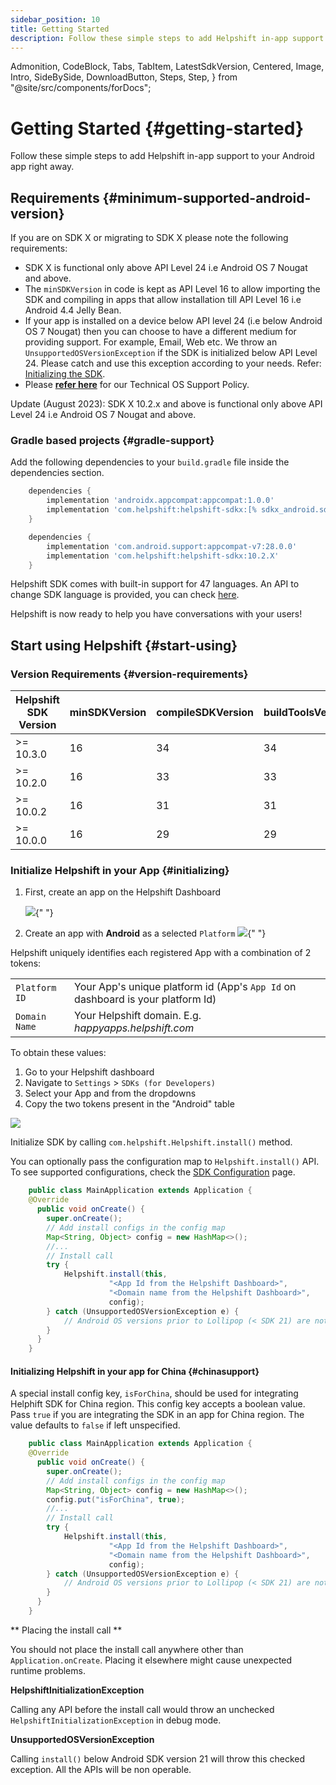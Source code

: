```yaml
---
sidebar_position: 10
title: Getting Started
description: Follow these simple steps to add Helpshift in-app support to your Android app right away.
---
```


  Admonition,
  CodeBlock,
  Tabs,
  TabItem,
  LatestSdkVersion,
  Centered,
  Image,
  Intro,
  SideBySide,
  DownloadButton,
  Steps,
  Step,
} from "@site/src/components/forDocs";

# Getting Started {#getting-started}

<Intro>

Follow these simple steps to add Helpshift in-app support to your
Android app right away.

</Intro>

## Requirements {#minimum-supported-android-version}

If you are on SDK X or migrating to SDK X please note the following requirements:

* SDK X is functional only above API Level 24 i.e Android OS 7 Nougat and above.
* The `minSDKVersion` in code is kept as API Level 16 to allow importing the SDK and compiling in apps that allow installation till API Level 16 i.e Android 4.4 Jelly Bean.
* If your app is installed on a device below API level 24 (i.e below Android OS 7 Nougat) then you can choose to have a different medium for providing support. For example, Email, Web etc. We throw an `UnsupportedOSVersionException` if the SDK is initialized below API Level 24. Please catch and use this exception according to your needs. Refer: [Initializing the SDK](/sdkx_android/getting-started/#initializing).
* Please [**refer here**](https://support.helpshift.com/hc/en/13-helpshift-technical-support/faq/1217-sdk-x-os-technical-support-policy/) for our Technical OS Support Policy.

<Admonition type="info" title="Note">

  Update (August 2023): SDK X 10.2.x and above is functional only above API Level 24 i.e Android OS 7 Nougat and above.

</Admonition>

### Gradle based projects {#gradle-support}

Add the following dependencies to your `build.gradle` file inside the dependencies section.

<Tabs groupId="android-dependencies-example">

<TabItem value=">= 10.3.0" label="10.3.X">

```groovy
    dependencies {
        implementation 'androidx.appcompat:appcompat:1.0.0'
        implementation 'com.helpshift:helpshift-sdkx:[% sdkx_android.sdk_version  %]'
    }
```

</TabItem>
<TabItem value="<= 10.2.X>" label="Below 10.2.2">

```groovy
    dependencies {
        implementation 'com.android.support:appcompat-v7:28.0.0'
        implementation 'com.helpshift:helpshift-sdkx:10.2.X'
    }
```

</TabItem>
</Tabs>

Helpshift SDK comes with built-in support for 47 languages. An API to change SDK language is provided, you can check [here](/sdkx_android/i18n/).

Helpshift is now ready to help you have conversations with your users!

## Start using Helpshift {#start-using}

### Version Requirements {#version-requirements}

| Helpshift SDK Version | minSDKVersion | compileSDKVersion | buildToolsVersion |
| --------------------- | ------------- | ----------------- | ----------------- |
| >= 10.3.0             | 16            | 34                | 34                |
| >= 10.2.0             | 16            | 33                | 33                |
| >= 10.0.2             | 16            | 31                | 31                |
| >= 10.0.0             | 16            | 29                | 29                |

### Initialize Helpshift in your App {#initializing}

1. First, create an app on the Helpshift Dashboard

   <Image src="/static/books/helpshiftx/add_app.png" width="full" />{" "}

2. Create an app with **Android** as a selected `Platform`
   <Image
     src="/static/books/helpshiftx/create_app_with_android_platform.png"
     width="full"
   />{" "}

Helpshift uniquely identifies each registered App with a combination of 2 tokens:

<div className="compact">

|               |                                                                                 |
| ------------- | ------------------------------------------------------------------------------- |
| `Platform ID` | Your App's unique platform id (App's `App Id` on dashboard is your platform Id) |
| `Domain Name` | Your Helpshift domain. E.g. _happyapps.helpshift.com_                           |

</div>

To obtain these values:

1. Go to your Helpshift dashboard
2. Navigate to `Settings` > `SDKs (for Developers)`
3. Select your App and from the dropdowns
4. Copy the two tokens present in the "Android" table

<Image src="/static/books/helpshiftx/copy_install_keys.png" width="full" />

Initialize SDK by calling `com.helpshift.Helpshift.install()` method.

You can optionally pass the configuration map to `Helpshift.install()` API. To see supported configurations, check the [SDK Configuration](/sdkx_android/sdk-configuration.mdx) page.

```java
    public class MainApplication extends Application {
    @Override
      public void onCreate() {
        super.onCreate();
        // Add install configs in the config map
        Map<String, Object> config = new HashMap<>();
        //...
        // Install call
        try {
            Helpshift.install(this,
                      "<App Id from the Helpshift Dashboard>",
                      "<Domain name from the Helpshift Dashboard>",
                      config);
        } catch (UnsupportedOSVersionException e) {
            // Android OS versions prior to Lollipop (< SDK 21) are not supported.
        }
      }
    }
```

#### Initializing Helpshift in your app for China {#chinasupport}

A special install config key, `isForChina`, should be used for integrating Helphift SDK for China region.
This config key accepts a boolean value. Pass `true` if you are integrating the SDK in an app for China region. The value defaults to `false` if left unspecified.

```java
    public class MainApplication extends Application {
    @Override
      public void onCreate() {
        super.onCreate();
        // Add install configs in the config map
        Map<String, Object> config = new HashMap<>();
        config.put("isForChina", true);
        //...
        // Install call
        try {
            Helpshift.install(this,
                      "<App Id from the Helpshift Dashboard>",
                      "<Domain name from the Helpshift Dashboard>",
                      config);
        } catch (UnsupportedOSVersionException e) {
            // Android OS versions prior to Lollipop (< SDK 21) are not supported.
        }
      }
    }
```

<Admonition type="danger" title="Important">

** Placing the install call **

You should not place the install call anywhere other than `Application.onCreate`. Placing it elsewhere might cause unexpected runtime problems.

**HelpshiftInitializationException**

Calling any API before the install call would throw an unchecked `HelpshiftInitializationException` in debug mode.

**UnsupportedOSVersionException**

Calling `install()` below Android SDK version 21 will throw this checked exception. All the APIs will be non operable.

</Admonition>
